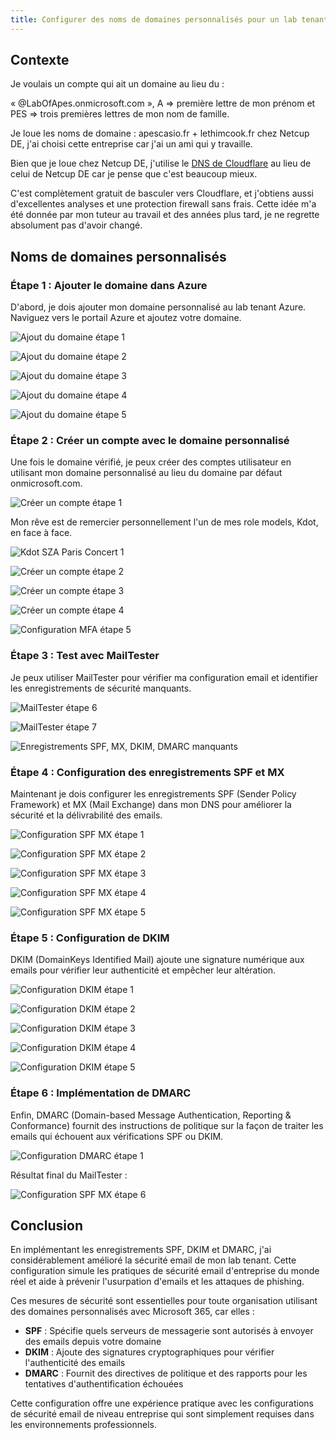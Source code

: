 ```yaml
---
title: Configurer des noms de domaines personnalisés pour un lab tenant
---
```


## Contexte

Je voulais un compte qui ait un domaine au lieu du : 

« @LabOfApes.onmicrosoft.com », A => première lettre de mon prénom et PES => trois premières lettres de mon nom de famille.

Je loue les noms de domaine : apescasio.fr + lethimcook.fr chez Netcup DE, j'ai choisi cette entreprise car j'ai un ami qui y travaille.

Bien que je loue chez Netcup DE, j'utilise le [DNS de Cloudflare](https://developers.cloudflare.com/dns/zone-setups/full-setup/setup/) au lieu de celui de Netcup DE car je pense que c'est beaucoup mieux.

C'est complètement gratuit de basculer vers Cloudflare, et j'obtiens aussi d'excellentes analyses et une protection firewall sans frais. Cette idée m'a été donnée par mon tuteur au travail et des années plus tard, je ne regrette absolument pas d'avoir changé.

## Noms de domaines personnalisés

### Étape 1 : Ajouter le domaine dans Azure

D'abord, je dois ajouter mon domaine personnalisé au lab tenant Azure. Naviguez vers le portail Azure et ajoutez votre domaine.

![Ajout du domaine étape 1](/images/security/custom-domain-names-azure-add-1.png)

![Ajout du domaine étape 2](/images/security/custom-domain-names-azure-add-2.png)

![Ajout du domaine étape 3](/images/security/custom-domain-names-azure-add-3.png)

![Ajout du domaine étape 4](/images/security/custom-domain-names-azure-add-4.png)

![Ajout du domaine étape 5](/images/security/custom-domain-names-azure-add-5.png)

### Étape 2 : Créer un compte avec le domaine personnalisé

Une fois le domaine vérifié, je peux créer des comptes utilisateur en utilisant mon domaine personnalisé au lieu du domaine par défaut onmicrosoft.com.

![Créer un compte étape 1](/images/security/custom-domain-names-azure-create-account-1.png)

Mon rêve est de remercier personnellement l'un de mes role models, Kdot, en face à face.

![Kdot SZA Paris Concert 1](/images/security/kdot-sza-paris.jpg)

![Créer un compte étape 2](/images/security/custom-domain-names-azure-create-account-2.png)

![Créer un compte étape 3](/images/security/custom-domain-names-azure-create-account-3.png)

![Créer un compte étape 4](/images/security/custom-domain-names-azure-create-account-4.png)

![Configuration MFA étape 5](/images/security/custom-domain-names-azure-create-account-MFA-5.png)

### Étape 3 : Test avec MailTester

Je peux utiliser MailTester pour vérifier ma configuration email et identifier les enregistrements de sécurité manquants.

![MailTester étape 6](/images/security/custom-domain-names-azure-create-account-mailtester-6.png)

![MailTester étape 7](/images/security/custom-domain-names-azure-create-account-mailtester-7.png)

![Enregistrements SPF, MX, DKIM, DMARC manquants](/images/security/custom-domain-names-azure-create-account-mailtester-Missing-SPF-MX-DKIM-DMARC-8.png)

### Étape 4 : Configuration des enregistrements SPF et MX

Maintenant je dois configurer les enregistrements SPF (Sender Policy Framework) et MX (Mail Exchange) dans mon DNS pour améliorer la sécurité et la délivrabilité des emails.

![Configuration SPF MX étape 1](/images/security/custom-domain-names-admin-microsoft-com-spf-mx-1.png)

![Configuration SPF MX étape 2](/images/security/custom-domain-names-admin-microsoft-com-spf-mx-2.png)

![Configuration SPF MX étape 3](/images/security/custom-domain-names-admin-microsoft-com-spf-mx-3.png)

![Configuration SPF MX étape 4](/images/security/custom-domain-names-admin-microsoft-com-spf-mx-4.png)

![Configuration SPF MX étape 5](/images/security/custom-domain-names-admin-microsoft-com-spf-mx-5.png)

### Étape 5 : Configuration de DKIM

DKIM (DomainKeys Identified Mail) ajoute une signature numérique aux emails pour vérifier leur authenticité et empêcher leur altération.

![Configuration DKIM étape 1](/images/security/custom-domain-names-defender-dkim-1.png)

![Configuration DKIM étape 2](/images/security/custom-domain-names-defender-dkim-2.png)

![Configuration DKIM étape 3](/images/security/custom-domain-names-defender-dkim-3.png)

![Configuration DKIM étape 4](/images/security/custom-domain-names-defender-dkim-4.png)

![Configuration DKIM étape 5](/images/security/custom-domain-names-defender-dkim-5.png)

### Étape 6 : Implémentation de DMARC

Enfin, DMARC (Domain-based Message Authentication, Reporting & Conformance) fournit des instructions de politique sur la façon de traiter les emails qui échouent aux vérifications SPF ou DKIM.

![Configuration DMARC étape 1](/images/security/custom-domain-names-defender-dmarc-1.png)

Résultat final du MailTester : 

![Configuration SPF MX étape 6](/images/security/custom-domain-names-admin-microsoft-com-spf-mx-6.png)

## Conclusion

En implémentant les enregistrements SPF, DKIM et DMARC, j'ai considérablement amélioré la sécurité email de mon lab tenant. Cette configuration simule les pratiques de sécurité email d'entreprise du monde réel et aide à prévenir l'usurpation d'emails et les attaques de phishing.

Ces mesures de sécurité sont essentielles pour toute organisation utilisant des domaines personnalisés avec Microsoft 365, car elles :

- **SPF** : Spécifie quels serveurs de messagerie sont autorisés à envoyer des emails depuis votre domaine
- **DKIM** : Ajoute des signatures cryptographiques pour vérifier l'authenticité des emails
- **DMARC** : Fournit des directives de politique et des rapports pour les tentatives d'authentification échouées

Cette configuration offre une expérience pratique avec les configurations de sécurité email de niveau entreprise qui sont simplement requises dans les environnements professionnels.